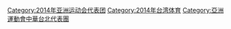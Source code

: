 [[Category:2014年亚洲运动会代表团|Category:2014年亚洲运动会代表团]]
[[Category:2014年台湾体育|Category:2014年台湾体育]]
[[Category:亞洲運動會中華台北代表團|Category:亞洲運動會中華台北代表團]]